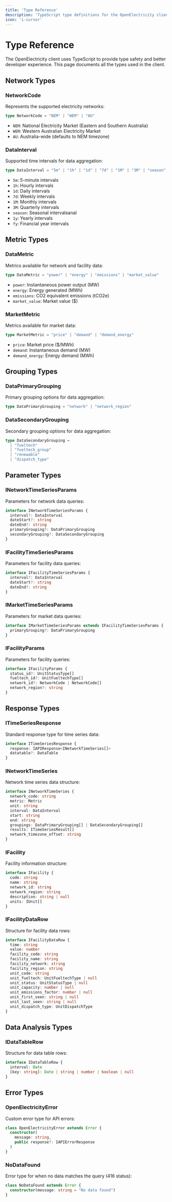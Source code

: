 ```yaml
---
title: 'Type Reference'
description: 'TypeScript type definitions for the OpenElectricity client'
icon: 'i-cursor'
---
```


# Type Reference

The OpenElectricity client uses TypeScript to provide type safety and better developer experience. This page documents all the types used in the client.

## Network Types

### NetworkCode

Represents the supported electricity networks:

```typescript
type NetworkCode = "NEM" | "WEM" | "AU"
```

- `NEM`: National Electricity Market (Eastern and Southern Australia)
- `WEM`: Western Australian Electricity Market
- `AU`: Australia-wide (defaults to NEM timezone)

### DataInterval

Supported time intervals for data aggregation:

```typescript
type DataInterval = "5m" | "1h" | "1d" | "7d" | "1M" | "3M" | "season" | "1y" | "fy"
```

- `5m`: 5-minute intervals
- `1h`: Hourly intervals
- `1d`: Daily intervals
- `7d`: Weekly intervals
- `1M`: Monthly intervals
- `3M`: Quarterly intervals
- `season`: Seasonal intervalsanal
- `1y`: Yearly intervals
- `fy`: Financial year intervals

## Metric Types

### DataMetric

Metrics available for network and facility data:

```typescript
type DataMetric = "power" | "energy" | "emissions" | "market_value"
```

- `power`: Instantaneous power output (MW)
- `energy`: Energy generated (MWh)
- `emissions`: CO2 equivalent emissions (tCO2e)
- `market_value`: Market value ($)

### MarketMetric

Metrics available for market data:

```typescript
type MarketMetric = "price" | "demand" | "demand_energy"
```

- `price`: Market price ($/MWh)
- `demand`: Instantaneous demand (MW)
- `demand_energy`: Energy demand (MWh)

## Grouping Types

### DataPrimaryGrouping

Primary grouping options for data aggregation:

```typescript
type DataPrimaryGrouping = "network" | "network_region"
```

### DataSecondaryGrouping

Secondary grouping options for data aggregation:

```typescript
type DataSecondaryGrouping =
  | "fueltech"
  | "fueltech_group"
  | "renewable"
  | "dispatch_type"
```

## Parameter Types

### INetworkTimeSeriesParams

Parameters for network data queries:

```typescript
interface INetworkTimeSeriesParams {
  interval?: DataInterval
  dateStart?: string
  dateEnd?: string
  primaryGrouping?: DataPrimaryGrouping
  secondaryGrouping?: DataSecondaryGrouping
}
```

### IFacilityTimeSeriesParams

Parameters for facility data queries:

```typescript
interface IFacilityTimeSeriesParams {
  interval?: DataInterval
  dateStart?: string
  dateEnd?: string
}
```

### IMarketTimeSeriesParams

Parameters for market data queries:

```typescript
interface IMarketTimeSeriesParams extends IFacilityTimeSeriesParams {
  primaryGrouping?: DataPrimaryGrouping
}
```

### IFacilityParams

Parameters for facility queries:

```typescript
interface IFacilityParams {
  status_id?: UnitStatusType[]
  fueltech_id?: UnitFueltechType[]
  network_id?: NetworkCode | NetworkCode[]
  network_region?: string
}
```

## Response Types

### ITimeSeriesResponse

Standard response type for time series data:

```typescript
interface ITimeSeriesResponse {
  response: IAPIResponse<INetworkTimeSeries[]>
  datatable?: DataTable
}
```

### INetworkTimeSeries

Network time series data structure:

```typescript
interface INetworkTimeSeries {
  network_code: string
  metric: Metric
  unit: string
  interval: DataInterval
  start: string
  end: string
  groupings: DataPrimaryGrouping[] | DataSecondaryGrouping[]
  results: ITimeSeriesResult[]
  network_timezone_offset: string
}
```

### IFacility

Facility information structure:

```typescript
interface IFacility {
  code: string
  name: string
  network_id: string
  network_region: string
  description: string | null
  units: IUnit[]
}
```

### IFacilityDataRow

Structure for facility data rows:

```typescript
interface IFacilityDataRow {
  time: string
  value: number
  facility_code: string
  facility_name: string
  facility_network: string
  facility_region: string
  unit_code: string
  unit_fueltech: UnitFueltechType | null
  unit_status: UnitStatusType | null
  unit_capacity: number | null
  unit_emissions_factor: number | null
  unit_first_seen: string | null
  unit_last_seen: string | null
  unit_dispatch_type: UnitDispatchType
}
```

## Data Analysis Types

### IDataTableRow

Structure for data table rows:

```typescript
interface IDataTableRow {
  interval: Date
  [key: string]: Date | string | number | boolean | null
}
```

## Error Types

### OpenElectricityError

Custom error type for API errors:

```typescript
class OpenElectricityError extends Error {
  constructor(
    message: string,
    public response?: IAPIErrorResponse
  )
}
```

### NoDataFound

Error type for when no data matches the query (416 status):

```typescript
class NoDataFound extends Error {
  constructor(message: string = "No data found")
}
```
